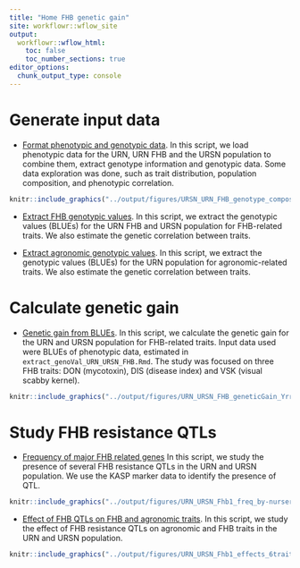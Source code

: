 ```yaml
---
title: "Home FHB genetic gain"
site: workflowr::wflow_site
output:
  workflowr::wflow_html:
    toc: false
    toc_number_sections: true
editor_options:
  chunk_output_type: console
---
```


# Generate input data

- [Format phenotypic and genotypic data](explore_inputs.html). In this script, we load phenotypic data for the URN, URN FHB and the URSN population to combine them, extract genotype information and genotypic data. Some data exploration was done, such as trait distribution, population composition, and phenotypic correlation.


```r
knitr::include_graphics("../output/figures/URSN_URN_FHB_genotype_composition_source_1995-2024.png", error = FALSE)
```



- [Extract FHB genotypic values](extract_genoVal_URN_URSN_FHB.html). In this script, we extract the genotypic values (BLUEs) for the URN FHB and URSN population for FHB-related traits. We also estimate the genetic correlation between traits.

- [Extract agronomic genotypic values](extract_genoVal_URN.html). In this script, we extract the genotypic values (BLUEs) for the URN population for agronomic-related traits. We also estimate the genetic correlation between traits.

# Calculate genetic gain

- [Genetic gain from BLUEs](URSN_URN_FHB_GGAIN_BLUEs.html). In this script, we calculate the genetic gain for the URN and URSN population for FHB-related traits. Input data used were BLUEs of phenotypic data, estimated in `extract_genoVal_URN_URSN_FHB.Rmd`. The study was focused on three FHB traits: DON (mycotoxin), DIS (disease index) and VSK (visual scabby kernel).


```r
knitr::include_graphics("../output/figures/URN_URSN_FHB_geneticGain_Yrregression_nurserycolor_statInside.png", error = FALSE)
```


# Study FHB resistance QTLs


- [Frequency of major FHB related genes](URN_URSN_QTL_frequency.html) In this script, we study the presence of several FHB resistance QTLs in the URN and URSN population. We use the KASP marker data to identify the presence of QTL.


```r
knitr::include_graphics("../output/figures/URN_URSN_Fhb1_freq_by-nursery_first-year_5-yr-window_v2.png", error = FALSE)
```

- [Effect of FHB QTLs on FHB and agronomic traits](explore_FHB_QTL_effect_URN-URSN.html). In this script, we study the effect of FHB resistance QTLs on agronomic and FHB traits in the URN and URSN population. 


```r
knitr::include_graphics("../output/figures/URN_URSN_Fhb1_effects_6traits_distrib_v4.png", error = FALSE)
```
